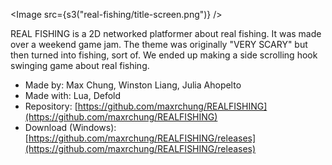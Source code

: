 
<Image src={s3("real-fishing/title-screen.png")} />

REAL FISHING is a 2D networked platformer about real fishing. It was made over a
weekend game jam. The theme was originally "VERY SCARY" but then turned into
fishing, sort of. We ended up making a side scrolling hook swinging game about
real fishing.

- Made by: Max Chung, Winston Liang, Julia Ahopelto
- Made with: Lua, Defold
- Repository: [https://github.com/maxrchung/REALFISHING](https://github.com/maxrchung/REALFISHING)
- Download (Windows): [https://github.com/maxrchung/REALFISHING/releases](https://github.com/maxrchung/REALFISHING/releases)
